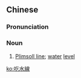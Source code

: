 {{also|吃水线}}
==Chinese==
{{zh-forms|s=吃水线}}

===Pronunciation===
{{zh-pron
|m=chīshuǐxiàn
|c=hek3 seoi2 sin3
|cat=n
}}

===Noun===
{{zh-noun}}

# [[Plimsoll line]]; [[water]] [[level]]

[[ko:吃水線]]